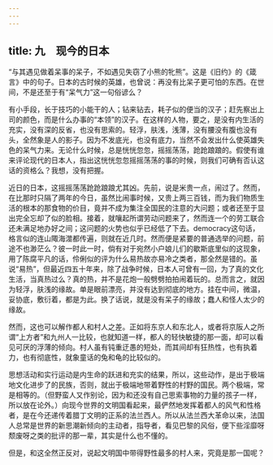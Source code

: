 ```yaml
---
---
---
```

title: 九　现今的日本
---



“与其遇见做着呆事的呆子，不如遇见失窃了小熊的牝熊”。这是《旧约》的《箴言》中的句子。日本的古时候的英雄，也曾说：再没有比呆子更可怕的东西。在世间，不是还至于有“呆气力”这一句俗谚么？

有小手段，长于技巧的小能干的人；钻来钻去，耗子似的便当的汉子；赶先察出上司的颜色，而是什么办事的“本领”的汉子。在这样的人物，要之，是没有内生活的充实，没有深的反省，也没有思索的。轻浮，肤浅，浅薄，没有腰没有腹也没有头，全然象是人的影子。因为不发底光，也没有底力，当然不会发出什么使英雄失色的呆气力来。无论什么时候，总是恍恍忽忽，摇摇荡荡，跄跄踉踉的。假使有谁来评论现代的日本人，指出这恍恍忽忽摇摇荡荡的事的时候，则我们可确有否认这话的资格么？我想，没有把握。

近日的日本，这摇摇荡荡跄跄踉踉尤其凶。先前，说是米贵一点，闹过了。然而，在比那时只隔了两年的今日，虽然比闹事时候，又贵上两三百钱，而为我们物质生活的根本的那食物的价目，竟并不成为集注全国民的注意的大问题；或者还至于显出完全忘却了似的脸相。接着，就嚷起所谓劳动问题来了，然而连一个的劳工联合还未满足地办好之间；这问题的火势也似乎已经低了下去。democracy这句话，格言似的连山陬海澨都传遍，则就在近几时。然而便是紧要的普通选举的问题，前途不也渺茫么？彼一时此一时，倘有对于宛然小户娘儿们的歇斯底里似的这现象，用了陈腐平凡的话，伶俐似的评为什么易热故亦易冷之类者，那全然是错的。虽说“易热”，但最近四五十年来，除了战争时候，日本人可曾有一回，为了真的文化生活，当真热过么？真的热，并不是花炮一般劈劈拍拍闹着玩的。总而言之，就因为轻浮，肤浅的缘故。单是眼前漂亮，并没有达到彻底的地方。挂在中间，微温，妥协底，敷衍着，都是为此。换了话说，就是没有呆子的缘故；蠢人和怪人太少的缘故。

然而，这也可以解作都人和村人之差。正如将东京人和东北人，或者将京阪人之所谓“上方者”和九州人一比较，也就知道一样，都人的轻快敏捷的那一面，却可以看见可厌的浮薄的倾向。村人虽有钝重迂愚的短处，而其间却有狂热性，也有执着力，也有彻底性，就象童话的兔和龟的比较似的。

思想活动和实行运动是内生命的跃进和充实的结果，所以，这些动作，是出于极端地文化进步了的民族，否则，就出于极端地带着野性的村野的国民。两个极端，常是相等的。（但野蛮人又作别论，因为和还没有自己思索事物的力量的孩子一样，所以放在论外。）向现今世界的文明国看起来，最俨然地发挥着都人的风气和性格者，是在今还递传着腊丁文明的正系的法兰西人。所以从法兰西大革命以来，法国人总常是世界的新思潮新倾向的主动者，指导者，看见巴黎的风俗，便下些淫靡呀颓废呀之类的批评的那一辈，其实是什么也不懂的。

但是，和这全然正反对，说起文明国中带得野性最多的村人来，究竟是那一国呢？